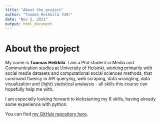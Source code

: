 ```yaml
---
title: "About the project"
author: "Tuomas Heikkilä (UH)"
date: "Nov 2, 2021"
output: html_document
---
```


# About the project

My name is **Tuomas Heikkilä**. I am a Phd student in Media and Communication studies at University of Helsinki, working primarily with social media datasets and computational social sciences methods, that command fluency in API querying, web scraping, data wrangling, data visualization and (light) statistical analaysis  - all skills this course can hopefully help me with.

I am especially looking forward to kickstarting my R skills, having already some experience with python. 

You can find [my GitHub repository here](https://github.com/tuohmas/IODS-project).